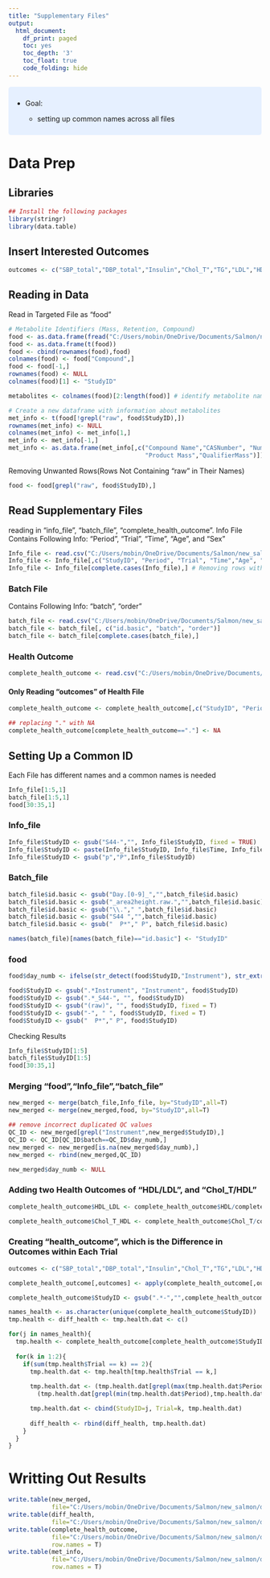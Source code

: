 ---
title: "Supplementary Files"
output:
  html_document:
    df_print: paged
    toc: yes
    toc_depth: '3'
    toc_float: true
    code_folding: hide
---

```{=html}
<style>
div.blue { background-color:#e6f0ff; border-radius: 5px; padding: 10px;}
</style>
```
::: {.blue}
-   Goal:

    -   setting up common names across all files
:::

# Data Prep

## Libraries

```{r}
## Install the following packages 
library(stringr)
library(data.table)
```

## Insert Interested Outcomes

```{r}
outcomes <- c("SBP_total","DBP_total","Insulin","Chol_T","TG","LDL","HDL","CRP","ApoB")
```

## Reading in Data
Read in Targeted File as "food"
```{r}
# Metabolite Identifiers (Mass, Retention, Compound)
food <- as.data.frame(fread("C:/Users/mobin/OneDrive/Documents/Salmon/new_salmon/data_12_28_21/Lipid pos unique to Salmon 100% of files - found in plasma_QUANT.txt",sep = "\t", header = T))
food <- as.data.frame(t(food))
food <- cbind(rownames(food),food)
colnames(food) <- food["Compound",]
food <- food[-1,]
rownames(food) <- NULL
colnames(food)[1] <- "StudyID"

metabolites <- colnames(food)[2:length(food)] # identify metabolite names

# Create a new dataframe with information about metabolites
met_info <- t(food[!grepl("raw", food$StudyID),])
rownames(met_info) <- NULL
colnames(met_info) <- met_info[1,]
met_info <- met_info[-1,]
met_info <- as.data.frame(met_info[,c("Compound Name","CASNumber", "Number Passed", "Retention Time", "Measured Retention Time",
                                      "Product Mass","QualifierMass")])
```

Removing Unwanted Rows(Rows Not Containing "raw" in Their Names)
```{r}
food <- food[grepl("raw", food$StudyID),]
```

## Read Supplementary Files
reading in "info_file", "batch_file", "complete_health_outcome". Info File Contains Following Info: "Period", "Trial", "Time", "Age", and "Sex"
```{r}
Info_file <- read.csv("C:/Users/mobin/OneDrive/Documents/Salmon/new_salmon/data_12_28_21/S44data_MASTER_41 subjects.csv",as.is = T)
Info_file <- Info_file[,c("StudyID", "Period", "Trial", "Time","Age", "Sex", "Diet")] 
Info_file <- Info_file[complete.cases(Info_file),] # Removing rows with incomplete data
```

### Batch File
Contains Following Info: "batch", "order"
```{r}
batch_file <- read.csv("C:/Users/mobin/OneDrive/Documents/Salmon/new_salmon/data_12_28_21/compound_values_raw_height.csv",as.is = T) 
batch_file <- batch_file[, c("id.basic", "batch", "order")]  
batch_file <- batch_file[complete.cases(batch_file),]
```

### Health Outcome
```{r}
complete_health_outcome <- read.csv("C:/Users/mobin/OneDrive/Documents/Salmon/new_salmon/data_12_28_21/S44data_MASTER_41 subjects.csv")
```

#### Only Reading "outcomes" of Health File
```{r}
complete_health_outcome <- complete_health_outcome[,c("StudyID", "Period", "Trial", outcomes)]

## replacing "." with NA
complete_health_outcome[complete_health_outcome=="."] <- NA
```

## Setting Up a Common ID
Each File has different names and a common names is needed
```{r}
Info_file[1:5,1]
batch_file[1:5,1]
food[30:35,1]
```

### Info_file
```{r}
Info_file$StudyID <- gsub("S44-","", Info_file$StudyID, fixed = TRUE)
Info_file$StudyID <- paste(Info_file$StudyID, Info_file$Time, Info_file$Trial, sep = " ")
Info_file$StudyID <- gsub("p","P",Info_file$StudyID)
```

### Batch_file
```{r}
batch_file$id.basic <- gsub("Day.[0-9]_","",batch_file$id.basic)
batch_file$id.basic <- gsub("_area2height.raw.","",batch_file$id.basic)
batch_file$id.basic <- gsub("\\."," ",batch_file$id.basic)
batch_file$id.basic <- gsub("S44 ","",batch_file$id.basic)
batch_file$id.basic <- gsub("  P*"," P", batch_file$id.basic)

names(batch_file)[names(batch_file)=="id.basic"] <- "StudyID" 
```

### food
```{r}
food$day_numb <- ifelse(str_detect(food$StudyID,"Instrument"), str_extract(food$StudyID,"[0-9]+"),NA)

food$StudyID <- gsub(".*Instrument", "Instrument", food$StudyID)
food$StudyID <- gsub(".*_S44-", "", food$StudyID)
food$StudyID <- gsub("(raw)", "", food$StudyID, fixed = T)
food$StudyID <- gsub("-", " ", food$StudyID, fixed = T)
food$StudyID <- gsub("  P*"," P", food$StudyID)
```

Checking Results
```{r}
Info_file$StudyID[1:5]
batch_file$StudyID[1:5]
food[30:35,1]
```

### Merging "food","Info_file","batch_file"
```{r}
new_merged <- merge(batch_file,Info_file, by="StudyID",all=T)
new_merged <- merge(new_merged,food, by="StudyID",all=T)

## remove incorrect duplicated QC values
QC_ID <- new_merged[grepl("Instrument",new_merged$StudyID),]
QC_ID <- QC_ID[QC_ID$batch==QC_ID$day_numb,]  
new_merged <- new_merged[is.na(new_merged$day_numb),]
new_merged <- rbind(new_merged,QC_ID)

new_merged$day_numb <- NULL
```

### Adding two Health Outcomes of "HDL/LDL", and "Chol_T/HDL"
```{r}
complete_health_outcome$HDL_LDL <- complete_health_outcome$HDL/complete_health_outcome$LDL

complete_health_outcome$Chol_T_HDL <- complete_health_outcome$Chol_T/complete_health_outcome$HDL
```

### Creating "health_outcome", which is the Difference in Outcomes within Each Trial
```{r}
outcomes <- c("SBP_total","DBP_total","Insulin","Chol_T","TG","LDL","HDL","CRP","ApoB","HDL_LDL","Chol_T_HDL")

complete_health_outcome[,outcomes] <- apply(complete_health_outcome[,outcomes],2,function(x) as.numeric(as.character(x)))

complete_health_outcome$StudyID <- gsub(".*-","",complete_health_outcome$StudyID)

names_health <- as.character(unique(complete_health_outcome$StudyID))
tmp.health <- diff_health <- tmp.health.dat <- c()

for(j in names_health){
  tmp.health <- complete_health_outcome[complete_health_outcome$StudyID==j,]
  
  for(k in 1:2){
    if(sum(tmp.health$Trial == k) == 2){
      tmp.health.dat <- tmp.health[tmp.health$Trial == k,] 
      
      tmp.health.dat <- (tmp.health.dat[grepl(max(tmp.health.dat$Period),tmp.health.dat$Period),outcomes])-
        (tmp.health.dat[grepl(min(tmp.health.dat$Period),tmp.health.dat$Period),outcomes])

      tmp.health.dat <- cbind(StudyID=j, Trial=k, tmp.health.dat)
      
      diff_health <- rbind(diff_health, tmp.health.dat)
    }
  }
}
```

# Writting Out Results
```{r}
write.table(new_merged,
            file="C:/Users/mobin/OneDrive/Documents/Salmon/new_salmon/data_12_28_21/merged_file.txt",row.names=T)
write.table(diff_health,
            file="C:/Users/mobin/OneDrive/Documents/Salmon/new_salmon/data_12_28_21/health_outcome.txt",row.names=T)
write.table(complete_health_outcome,
            file="C:/Users/mobin/OneDrive/Documents/Salmon/new_salmon/data_12_28_21/complete_health_outcome.txt",
            row.names = T)
write.table(met_info,
            file="C:/Users/mobin/OneDrive/Documents/Salmon/new_salmon/data_12_28_21/met_info.txt",
            row.names = T)
```
